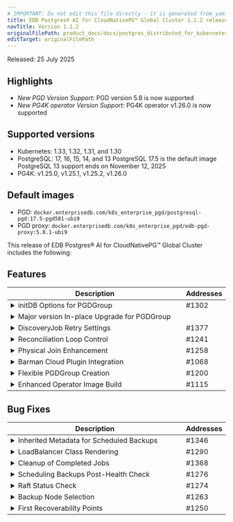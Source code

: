 ```yaml
---
# IMPORTANT: Do not edit this file directly - it is generated from yaml source.
title: EDB Postgres® AI for CloudNativePG™ Global Cluster 1.1.2 release notes
navTitle: Version 1.1.2
originalFilePath: product_docs/docs/postgres_distributed_for_kubernetes/1/rel_notes/src/1.1.2_rel_notes.yml
editTarget: originalFilePath
---
```


Released: 25 July 2025

## Highlights

- *New PGD Version Support:* PGD version 5.8 is now supported
- *New PG4K operator Version Support:* PG4K operator v1.26.0 is now supported

## Supported versions

- Kubernetes: 1.33, 1.32, 1.31, and 1.30
- PostgreSQL: 17, 16, 15, 14, and 13
  PostgreSQL 17.5 is the default image
  PostgreSQL 13 support ends on November 12, 2025
- PG4K: v1.25.0, v1.25.1, v1.25.2, v1.26.0

## Default images

- PGD: `docker.enterprisedb.com/k8s_enterprise_pgd/postgresql-pgd:17.5-pgd581-ubi9`
- PGD proxy: `docker.enterprisedb.com/k8s_enterprise_pgd/edb-pgd-proxy:5.8.1-ubi9`

This release of EDB Postgres® AI for CloudNativePG™ Global Cluster includes the following:

## Features

<table class="table w-100"><thead><tr><th>Description</th><th width="10%">Addresses</th></tr></thead><tbody>
<tr><td><details><summary>initDB Options for PGDGroup</summary><hr/><p>Supports defining initDB options to pass specific parameters</p>
</details></td><td>#1302</td></tr>
<tr><td><details><summary>Major version In-place Upgrade for PGDGroup</summary><hr/><p>Enables cross-branch major version upgrades for PGDGroup.
Major version In-place Upgrade requires operator v1.1.2, working in conjunction with PG4K v1.26.0, PGD v5.8.1,
and above.</p>
</details></td><td></td></tr>
<tr><td><details><summary>DiscoveryJob Retry Settings</summary><hr/><p>Allows configuration of retry, delay, and timeout parameters for
the discoveryJob.</p>
</details></td><td>#1377</td></tr>
<tr><td><details><summary>Reconciliation Loop Control</summary><hr/><p>Adds an annotation to disable reconciliation for PGDGroup, providing more
control over group management.</p>
</details></td><td>#1241</td></tr>
<tr><td><details><summary>Physical Join Enhancement</summary><hr/><p>Enables physical joining to nodes with TDE enabled, enhancing security options.</p>
</details></td><td>#1258</td></tr>
<tr><td><details><summary>Barman Cloud Plugin Integration</summary><hr/><p>Supports using the barman-cloud plugin for backup, restore, and WAL archiving.
The plugin must be installed in the pg4k operator namespace as a prerequisite.</p>
</details></td><td>#1068</td></tr>
<tr><td><details><summary>Flexible PGDGroup Creation</summary><hr/><p>Allows PGDGroup creation with only a single data node.</p></details></td><td>#1200</td></tr>
<tr><td><details><summary>Enhanced Operator Image Build</summary><hr/><p>Improves the build process with baking. Now, images are signed with cosign,
and OCI attestations—including the Software Bill of Materials (SBOM) and provenance data—are generated.</p>
</details></td><td>#1115</td></tr>
</tbody></table>


## Bug Fixes

<table class="table w-100"><thead><tr><th>Description</th><th width="10%">Addresses</th></tr></thead><tbody>
<tr><td><details><summary>Inherited Metadata for Scheduled Backups</summary><hr/><p>Ensures that scheduled backups inherit metadata from their
associated PGDGroup.</p>
</details></td><td>#1346</td></tr>
<tr><td><details><summary>LoadBalancer Class Rendering</summary><hr/><p>Correctly renders LoadBalancerClass for LoadBalancer services.</p>
</details></td><td>#1290</td></tr>
<tr><td><details><summary>Cleanup of Completed Jobs</summary><hr/><p>Automatically cleans up jobs once the PGDGroup is healthy.</p>
</details></td><td>#1368</td></tr>
<tr><td><details><summary>Scheduling Backups Post-Health Check</summary><hr/><p>Delays scheduled backups until the PGDGroup is fully healthy.</p>
</details></td><td>#1276</td></tr>
<tr><td><details><summary>Raft Status Check</summary><hr/><p>Checks the global Raft status instead of subgroup-specific status before performing a
physical join.</p>
</details></td><td>#1274</td></tr>
<tr><td><details><summary>Backup Node Selection</summary><hr/><p>Filters out replica clusters when assigning backup nodes, avoiding misassignments.</p>
</details></td><td>#1263</td></tr>
<tr><td><details><summary>First Recoverability Points</summary><hr/><p>Ensures that firstRecoverabilityPoints reflect values from backups taken by any method.</p>
</details></td><td>#1250</td></tr>
</tbody></table>


